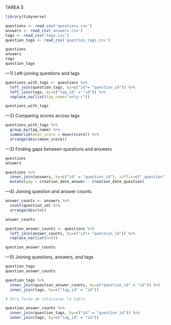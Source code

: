 TAREA 5

```{r}
library(tidyverse)

questions <- read_csv('questions.csv')
answers <- read_csv('answers.csv')
tags <- read_csv('tags.csv')
question_tags <- read_csv('question_tags.csv')

questions
answers
tags
question_tags
```
---1) Left-joining questions and tags

```{r}
questions_with_tags <- questions %>%
  left_join(question_tags, by=c("id"= "question_id")) %>%
  left_join(tags, by=c("tag_id" = "id")) %>%
  replace_na(list(tag_name="only-r"))

questions_with_tags
```

---2) Comparing scores across tags

```{r}
questions_with_tags %>%
  group_by(tag_name) %>%
  summarize(mean_score = mean(score)) %>%
  arrange(desc(mean_score))

```

---3) Finding gaps between questions and answers


```{r}
questions
answers

questions %>%
  inner_join(answers, by=c("id" = "question_id"), suffix=c("_question", "_answer")) %>%
  mutate(gap = creation_date_answer - creation_date_question)

```

---4) Joining question and answer counts

```{r}
answer_counts <- answers %>%
  count(question_id) %>%
  arrange(desc(n))

answer_counts

question_answer_counts <- questions %>%
  left_join(answer_counts, by=c("id"= "question_id")) %>%
  replace_na(list(n=0))

question_answer_counts
```

---5) Joining questions, answers, and tags

```{r}
question_tags
question_answer_counts

question_tags %>%
  inner_join(question_answer_counts, by=c("question_id" = "id")) %>%
  inner_join(tags, by=c("tag_id" = "id"))

```

```{r}
# Otra forma de relacionar la tabla

question_answer_counts %>%
  inner_join(question_tags, by=c("id" = "question_id")) %>%
  inner_join(tags, by=c("tag_id" = "id"))

```

